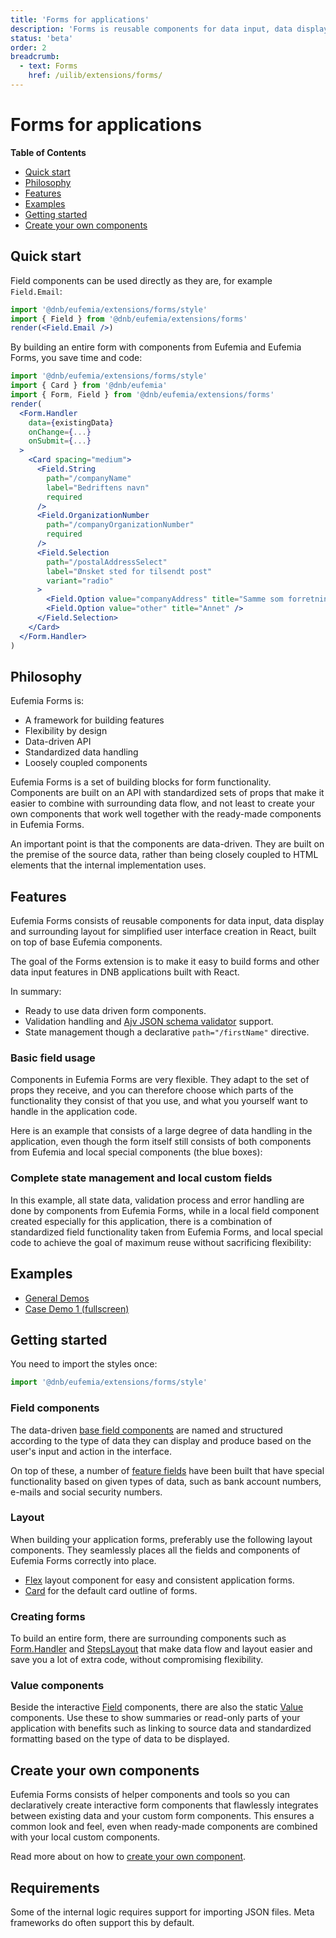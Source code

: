 ```yaml
---
title: 'Forms for applications'
description: 'Forms is reusable components for data input, data display and surrounding layout for simplified user interface creation in React, built on top of base Eufemia components.'
status: 'beta'
order: 2
breadcrumb:
  - text: Forms
    href: /uilib/extensions/forms/
---
```



# Forms for applications

**Table of Contents**

- [Quick start](#quick-start)
- [Philosophy](#philosophy)
- [Features](#features)
- [Examples](#examples)
- [Getting started](#getting-started)
- [Create your own components](#create-your-own-components)

## Quick start

Field components can be used directly as they are, for example `Field.Email`:

```jsx
import '@dnb/eufemia/extensions/forms/style'
import { Field } from '@dnb/eufemia/extensions/forms'
render(<Field.Email />)
```

By building an entire form with components from Eufemia and Eufemia Forms, you save time and code:

```jsx
import '@dnb/eufemia/extensions/forms/style'
import { Card } from '@dnb/eufemia'
import { Form, Field } from '@dnb/eufemia/extensions/forms'
render(
  <Form.Handler
    data={existingData}
    onChange={...}
    onSubmit={...}
  >
    <Card spacing="medium">
      <Field.String
        path="/companyName"
        label="Bedriftens navn"
        required
      />
      <Field.OrganizationNumber
        path="/companyOrganizationNumber"
        required
      />
      <Field.Selection
        path="/postalAddressSelect"
        label="Ønsket sted for tilsendt post"
        variant="radio"
      >
        <Field.Option value="companyAddress" title="Samme som forretningsadresse" />
        <Field.Option value="other" title="Annet" />
      </Field.Selection>
    </Card>
  </Form.Handler>
)
```

## Philosophy

Eufemia Forms is:

- A framework for building features
- Flexibility by design
- Data-driven API
- Standardized data handling
- Loosely coupled components

Eufemia Forms is a set of building blocks for form functionality. Components are built on an API with standardized sets of props that make it easier to combine with surrounding data flow, and not least to create your own components that work well together with the ready-made components in Eufemia Forms.

An important point is that the components are data-driven. They are built on the premise of the source data, rather than being closely coupled to HTML elements that the internal implementation uses.

## Features

Eufemia Forms consists of reusable components for data input, data display and surrounding layout for simplified user interface creation in React, built on top of base Eufemia components.

The goal of the Forms extension is to make it easy to build forms and other data input features in DNB applications built with React.

In summary:

- Ready to use data driven form components.
- Validation handling and [Ajv JSON schema validator](https://ajv.js.org/) support.
- State management though a declarative `path="/firstName"` directive.

### Basic field usage

Components in Eufemia Forms are very flexible. They adapt to the set of props they receive, and you can therefore choose which parts of the functionality they consist of that you use, and what you yourself want to handle in the application code.

Here is an example that consists of a large degree of data handling in the application, even though the form itself still consists of both components from Eufemia and local special components (the blue boxes):

<div style={{ maxWidth: '1200px' }}>
  <InlineImg
    height="auto"
    width="auto"
    src={FormDiagram1}
    caption="Simple form example with Eufemia Forms fields"
  />
</div>

### Complete state management and local custom fields

In this example, all state data, validation process and error handling are done by components from Eufemia Forms, while in a local field component created especially for this application, there is a combination of standardized field functionality taken from Eufemia Forms, and local special code to achieve the goal of maximum reuse without sacrificing flexibility:

<div style={{ maxWidth: '1200px' }}>
  <InlineImg
    height="auto"
    width="auto"
    src={FormDiagram2}
    caption="Complete state management and local custom fields"
  />
</div>

## Examples

- [General Demos](/uilib/extensions/forms/general-demos/)
- [Case Demo 1 (fullscreen)](/uilib/extensions/forms/demo-cases/casedemo1/)

## Getting started

You need to import the styles once:

```jsx
import '@dnb/eufemia/extensions/forms/style'
```

### Field components

The data-driven [base field components](/uilib/extensions/forms/base-fields) are named and structured according to the type of data they can display and produce based on the user's input and action in the interface.

On top of these, a number of [feature fields](/uilib/extensions/forms/feature-fields) have been built that have special functionality based on given types of data, such as bank account numbers, e-mails and social security numbers.

### Layout

When building your application forms, preferably use the following layout components. They seamlessly places all the fields and components of Eufemia Forms correctly into place.

- [Flex](/uilib/layout/flex) layout component for easy and consistent application forms.
- [Card](/uilib/components/card) for the default card outline of forms.

### Creating forms

To build an entire form, there are surrounding components such as [Form.Handler](/uilib/extensions/forms/extended-features/Form/Handler) and [StepsLayout](/uilib/extensions/forms/extended-features/StepsLayout) that make data flow and layout easier and save you a lot of extra code, without compromising flexibility.

### Value components

Beside the interactive [Field](/uilib/extensions/forms/create-component/Field/) components, there are also the static [Value](/uilib/extensions/forms/create-component/Value/) components. Use these to show summaries or read-only parts of your application with benefits such as linking to source data and standardized formatting based on the type of data to be displayed.

## Create your own components

Eufemia Forms consists of helper components and tools so you can declaratively create interactive form components that flawlessly integrates between existing data and your custom form components. This ensures a common look and feel, even when ready-made components are combined with your local custom components.

Read more about on how to [create your own component](/uilib/extensions/forms/create-component).

## Requirements

Some of the internal logic requires support for importing JSON files. Meta frameworks do often support this by default.
